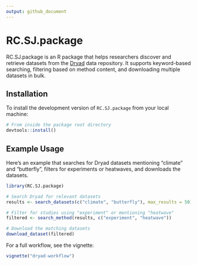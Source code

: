 ```yaml
---
output: github_document
---
```


# RC.SJ.package

RC.SJ.package is an R package that helps researchers discover and retrieve datasets from the [Dryad](https://datadryad.org/) data repository. It supports keyword-based searching, filtering based on method content, and downloading multiple datasets in bulk.

## Installation
To install the development version of `RC.SJ.package` from your local machine:

```r
# From inside the package root directory
devtools::install()
```

## Example Usage

Here’s an example that searches for Dryad datasets mentioning "climate" and "butterfly", filters for experiments or heatwaves, and downloads the datasets.

```r
library(RC.SJ.package)

# Search Dryad for relevant datasets
results <- search_datasets(c("climate", "butterfly"), max_results = 50)

# Filter for studies using "experiment" or mentioning "heatwave"
filtered <- search_method(results, c("experiment", "heatwave"))

# Download the matching datasets
download_dataset(filtered)
```

For a full workflow, see the vignette:
```r
vignette("dryad-workflow")
```
